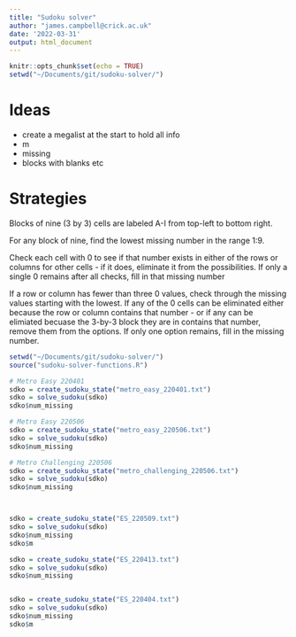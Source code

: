 ```yaml
---
title: "Sudoku solver"
author: "james.campbell@crick.ac.uk"
date: '2022-03-31'
output: html_document
---
```


```r
knitr::opts_chunk$set(echo = TRUE)
setwd("~/Documents/git/sudoku-solver/")
```


# Ideas

* create a megalist at the start to hold all info
 - m
 - missing
 - blocks with blanks etc
 

# Strategies

Blocks of nine (3 by 3) cells are labeled A-I from top-left to bottom right.

For any block of nine, find the lowest missing number in the range 1:9.

Check each cell with 0 to see if that number exists in either of the rows or columns for other cells - if it does, eliminate it from the possibilities. If only a single 0 remains after all checks, fill in that missing number

If a row or column has fewer than three 0 values, check through the missing values starting with the lowest. If any of the 0 cells can be eliminated either because the row or column contains that number - or if any can be elimiated becuase the 3-by-3 block they are in contains that number, remove them from the options. If only one option remains, fill in the missing number.



```r
setwd("~/Documents/git/sudoku-solver/")
source("sudoku-solver-functions.R")

# Metro Easy 220401
sdko = create_sudoku_state("metro_easy_220401.txt")
sdko = solve_sudoku(sdko)
sdko$num_missing

# Metro Easy 220506
sdko = create_sudoku_state("metro_easy_220506.txt")
sdko = solve_sudoku(sdko)
sdko$num_missing

# Metro Challenging 220506
sdko = create_sudoku_state("metro_challenging_220506.txt")
sdko = solve_sudoku(sdko)
sdko$num_missing



sdko = create_sudoku_state("ES_220509.txt")
sdko = solve_sudoku(sdko)
sdko$num_missing
sdko$m

sdko = create_sudoku_state("ES_220413.txt")
sdko = solve_sudoku(sdko)
sdko$num_missing


sdko = create_sudoku_state("ES_220404.txt")
sdko = solve_sudoku(sdko)
sdko$num_missing
sdko$m

```


